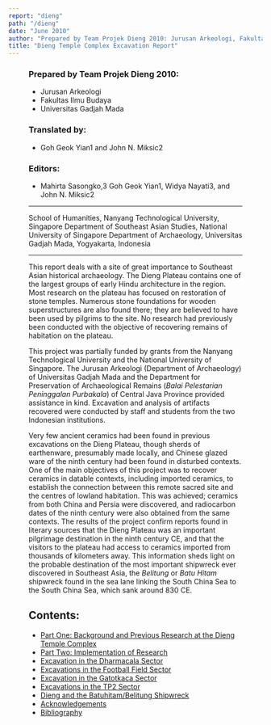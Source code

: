 ```yaml
---
report: "dieng"
path: "/dieng"
date: "June 2010"
author: "Prepared by Team Projek Dieng 2010: Jurusan Arkeologi, Fakultas Ilmu Budaya, and Universitas Gadjah Mada. Translated by Goh Geok Yian and John N. Miksic. Editors: Mahirta Sasongko, Goh Geok Yian, Widya Nayati, and John N. Miksic"
title: "Dieng Temple Complex Excavation Report"
---
```



<Figure img="01viewfromouterrimofDiengPlateauDSC05883.JPG" caption="Image 01." credit="John Miksic" />

### Prepared by Team Projek Dieng 2010:
 * Jurusan Arkeologi
 * Fakultas Ilmu Budaya
 * Universitas Gadjah Mada

### Translated by:
 * Goh Geok Yian<FootnoteCallout id="1">1</FootnoteCallout> and John N. Miksic<FootnoteCallout id="2">2</FootnoteCallout>
### Editors:
 * Mahirta Sasongko,<FootnoteCallout id="3">3</FootnoteCallout> Goh Geok Yian<FootnoteCallout id="1">1</FootnoteCallout>, Widya Nayati<FootnoteCallout id="3">3</FootnoteCallout>, and John N. Miksic<FootnoteCallout id="2">2</FootnoteCallout>

---

<Footnote id="1">School of Humanities, Nanyang Technological University, Singapore</Footnote>
<Footnote id="2">Department of Southeast Asian Studies, National University of Singapore</Footnote>
<Footnote id="3">Department of Archaeology, Universitas Gadjah Mada, Yogyakarta, Indonesia</Footnote>

---

This report deals with a site of great importance to Southeast Asian historical archaeology. The Dieng Plateau contains one of the largest groups of  early Hindu architecture in the region. Most research on the plateau has focused on restoration of stone temples. Numerous stone foundations for wooden superstructures are also found there; they are believed to have been used by pilgrims to the site. No research had previously been conducted with the objective of recovering remains of habitation on the plateau. 

This project was partially funded by grants from the Nanyang Technological University and the National University of Singapore. The Jurusan Arkeologi (Department of Archaeology) of Universitas Gadjah Mada and the Department for Preservation of Archaeological Remains (_Balai Pelestarian Peninggalan Purbakala_) of Central Java Province provided assistance in kind. Excavation and analysis of artifacts recovered were conducted by staff and students from the two Indonesian institutions. 

Very few ancient ceramics had been found in previous excavations on the Dieng Plateau, though sherds of earthenware, presumably made locally, and Chinese glazed ware of the ninth century had been found in disturbed contexts. One of the main objectives of this project was to recover ceramics in datable contexts, including imported ceramics, to establish the connection between this remote sacred site and the centres of lowland habitation. This was achieved; ceramics from both China and Persia were discovered, and radiocarbon dates of the ninth century were also obtained from the same contexts.  The results of the project confirm reports found in literary sources that the Dieng Plateau was an important pilgrimage destination in the ninth century CE, and that the visitors to the plateau had access to ceramics imported from thousands of kilometers away. This information sheds light on the probable destination of the most important shipwreck ever discovered in Southeast Asia, the _Belitung_ or _Batu Hitam_ shipwreck found in the sea lane linking the South China Sea to the South China Sea, which sank around 830 CE.

## Contents:

 * <a href="/sitereports/dieng/text/background">Part One: Background and Previous Research at the Dieng Temple Complex</a>
 * <a href="/sitereports/dieng/text/implementation">Part Two: Implementation of Research</a>
 * <a href="/sitereports/dieng/text/excavationdharmacala">Excavation in the Dharmacala Sector</a>
 * <a href="/sitereports/dieng/text/excavationsfootballfield">Excavations in the Football Field Sector</a>
 * <a href="/sitereports/dieng/text/excavationgatotkaca">Excavation in the Gatotkaca Sector</a>
 * <a href="/sitereports/dieng/text/excavationstp2">Excavations in the TP2 Sector</a>
 * <a href="/sitereports/dieng/text/batuhitambelitungshipwreck">Dieng and the Batuhitam/Belitung Shipwreck</a>
 * <a href="/sitereports/dieng/text/acknowledgements">Acknowledgements</a>
 * <a href="/sitereports/dieng/text/bibliography">Bibliography</a>